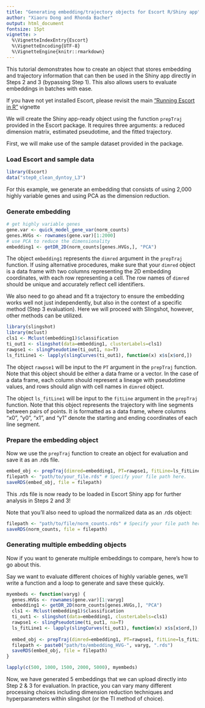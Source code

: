 ```yaml
---
title: "Generating embedding/trajectory objects for Escort R/Shiny app"
author: "Xiaoru Dong and Rhonda Bacher"
output: html_document
fontsize: 15pt
vignette: >
  %\VignetteIndexEntry{Escort}
  %\VignetteEncoding{UTF-8}
  %\VignetteEngine{knitr::rmarkdown}
---
```


This tutorial demonstrates how to create an object that stores embedding and trajectory information that can then be used in the Shiny app directly in Steps 2 and 3 (bypassing Step 1). This also allows users to evaluate embeddings in batches with ease.

If you have not yet installed Escort, please revisit the main ["Running Escort in R"](https://www.rhondabacher.com/docs-escort/vignettes.html) vignette

We will create the Shiny app-ready object using the function `prepTraj` provided in the Escort package. It requires three arguments: a reduced dimension matrix, estimated pseudotime, and the fitted trajectory.

First, we will make use of the sample dataset provided in the package.

### Load Escort and sample data
```r
library(Escort)
data("step0_clean_dyntoy_L3")
```

For this example, we generate an embedding that consists of using 2,000 highly variable genes and using PCA as the dimension reduction.

### Generate embedding
```r
# get highly variable genes
gene.var <- quick_model_gene_var(norm_counts)
genes.HVGs <- rownames(gene.var)[1:2000]
# use PCA to reduce the dimensionality
embedding1 <- getDR_2D(norm_counts[genes.HVGs,], "PCA")
```

The object `embedding1` represents the `dimred` argument in the `prepTraj` function. If using alternative procedures, make sure that your `dimred` object is a data frame with two columns representing the 2D embedding coordinates, with each row representing a cell. The row names of `dimred` should be unique and accurately reflect cell identifiers.

We also need to go ahead and fit a trajectory to ensure the embedding works well not just independently, but also in the context of a specific method (Step 3 evaluation). Here we will proceed with Slingshot, however, other methods can be utilized.

```r
library(slingshot)
library(mclust)
cls1 <- Mclust(embedding1)$classification
ti_out1 <- slingshot(data=embedding1, clusterLabels=cls1)
rawpse1 <- slingPseudotime(ti_out1, na=T)
ls_fitLine1 <- lapply(slingCurves(ti_out1), function(x) x$s[x$ord,])
```

The object `rawpse1` will be input to the `PT` argument in the `prepTraj` function. Note that this object should be either a data frame or a vector. In the case of a data frame, each column should represent a lineage with pseudotime values, and rows should align with cell names in `dimred` object.

The object `ls_fitLine1` will be input to the `fitLine` argument in the `prepTraj` function. Note that this object represents the trajectory with line segments between pairs of points. It is formatted as a data frame, where columns "x0", "y0", "x1", and "y1" denote the starting and ending coordinates of each line segment.


### Prepare the embedding object

Now we use the `prepTraj` function to create an object for evaluation and save it as an .rds file.

```r
embed_obj <- prepTraj(dimred=embedding1, PT=rawpse1, fitLine=ls_fitLine1)
filepath <- "path/to/your_file.rds" # Specify your file path here.
saveRDS(embed_obj, file = filepath)
```

This .rds file is now ready to be loaded in Escort Shiny app for further analysis in Steps 2 and 3!

Note that you'll also need to upload the normalized data as an .rds object:

```r
filepath <- "path/to/file/norm_counts.rds" # Specify your file path here.
saveRDS(norm_counts, file = filepath)
```



### Generating multiple embedding objects

Now if you want to generate multiple embeddings to compare, here's how to go about this.

Say we want to evaluate different choices of highly variable genes, we'll write a function and a loop to generate and save these quickly.

```r
myembeds <- function(varyg) {
  genes.HVGs <- rownames(gene.var)[1:varyg]
  embedding1 <- getDR_2D(norm_counts[genes.HVGs,], "PCA")
  cls1 <- Mclust(embedding1)$classification
  ti_out1 <- slingshot(data=embedding1, clusterLabels=cls1)
  rawpse1 <- slingPseudotime(ti_out1, na=T)
  ls_fitLine1 <- lapply(slingCurves(ti_out1), function(x) x$s[x$ord,])
  
  embed_obj <- prepTraj(dimred=embedding1, PT=rawpse1, fitLine=ls_fitLine1)
  filepath <- paste0("path/to/embedding_HVG-", varyg, ".rds")
  saveRDS(embed_obj, file = filepath)
}

lapply(c(500, 1000, 1500, 2000, 5000), myembeds)
```


Now, we have generated 5 embeddings that we can upload directly into Step 2 & 3 for evaluation. In practice, you can vary many different processing choices including dimension reduction techniques and hyperparameters within slingshot (or the TI method of choice). 


